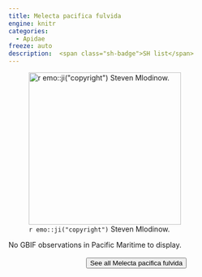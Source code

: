```yaml
---
title: Melecta pacifica fulvida
engine: knitr
categories:
  - Apidae
freeze: auto
description:  <span class="sh-badge">SH list</span>
---
```

![`r emo::ji("copyright")` Steven Mlodinow.](https://inaturalist-open-data.s3.amazonaws.com/photos/210106427/large.jpg){height=300}



No GBIF observations in Pacific Maritime to display.
<br><br>
<center>


<a href="https://inaturalist.ca/observations?place_id=any&subview=map&taxon_id=237238"><button type="button" class="btn btn-secondary">See all Melecta pacifica fulvida <i class="fa-solid fa-arrow-up-right-from-square"></i> </button></a>
</center>
